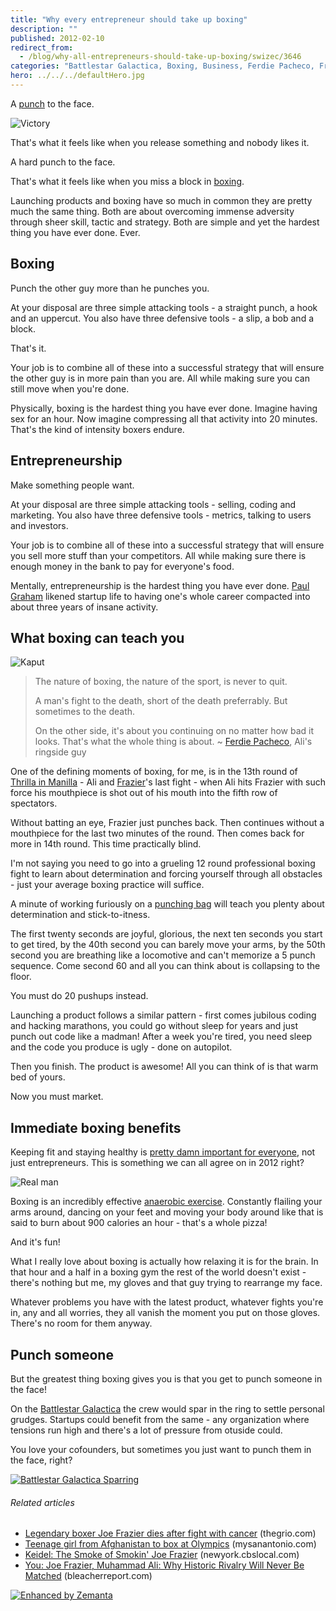 ```yaml
---
title: "Why every entrepreneur should take up boxing"
description: ""
published: 2012-02-10
redirect_from:
  - /blog/why-all-entrepreneurs-should-take-up-boxing/swizec/3646
categories: "Battlestar Galactica, Boxing, Business, Ferdie Pacheco, Freelancing, Joe Frazier, Muhammad Ali, Opinions, Paul Graham, Personal, Punch (combat), Side Projects, Thrilla in Manila"
hero: ../../../defaultHero.jpg
---
```


A [punch](http://en.wikipedia.org/wiki/Punch_%28combat%29 "Punch (combat)") to the face.

![Victory](https://swizec.com/blog/wp-content/uploads/2012/02/Muhammad-Ali-Wallpaper-300x225.jpg "Victory")

That's what it feels like when you release something and nobody likes it.

A hard punch to the face.

That's what it feels like when you miss a block in [boxing](http://en.wikipedia.org/wiki/Boxing "Boxing").

Launching products and boxing have so much in common they are pretty much the same thing. Both are about overcoming immense adversity through sheer skill, tactic and strategy. Both are simple and yet the hardest thing you have ever done. Ever.

## Boxing

Punch the other guy more than he punches you.

At your disposal are three simple attacking tools - a straight punch, a hook and an uppercut. You also have three defensive tools - a slip, a bob and a block.

That's it.

Your job is to combine all of these into a successful strategy that will ensure the other guy is in more pain than you are. All while making sure you can still move when you're done.

Physically, boxing is the hardest thing you have ever done. Imagine having sex for an hour. Now imagine compressing all that activity into 20 minutes. That's the kind of intensity boxers endure.

## Entrepreneurship

Make something people want.

At your disposal are three simple attacking tools - selling, coding and marketing. You also have three defensive tools - metrics, talking to users and investors.

Your job is to combine all of these into a successful strategy that will ensure you sell more stuff than your competitors. All while making sure there is enough money in the bank to pay for everyone's food.

Mentally, entrepreneurship is the hardest thing you have ever done. [Paul Graham](http://paulgraham.com "Paul Graham (computer programmer)") likened startup life to having one's whole career compacted into about three years of insane activity.

## What boxing can teach you

![Kaput](https://swizec.com/blog/wp-content/uploads/2012/02/kaput.gif "Kaput")

> The nature of boxing, the nature of the sport, is never to quit.
>
> A man's fight to the death, short of the death preferrably. But sometimes to the death.
>
> On the other side, it's about you continuing on no matter how bad it looks. That's what the whole thing is about. ~ [Ferdie Pacheco](http://en.wikipedia.org/wiki/Ferdie_Pacheco "Ferdie Pacheco"), Ali's ringside guy

One of the defining moments of boxing, for me, is in the 13th round of [Thrilla in Manilla](http://en.wikipedia.org/wiki/Thrilla_in_Manila "Thrilla in Manila") - Ali and [Frazier](http://www.joefrazier.com/ "Joe Frazier")'s last fight - when Ali hits Frazier with such force his mouthpiece is shot out of his mouth into the fifth row of spectators.

Without batting an eye, Frazier just punches back. Then continues without a mouthpiece for the last two minutes of the round. Then comes back for more in 14th round. This time practically blind.

I'm not saying you need to go into a grueling 12 round professional boxing fight to learn about determination and forcing yourself through all obstacles - just your average boxing practice will suffice.

A minute of working furiously on a [punching bag](http://en.wikipedia.org/wiki/Punching_bag "Punching bag") will teach you plenty about determination and stick-to-itness.

The first twenty seconds are joyful, glorious, the next ten seconds you start to get tired, by the 40th second you can barely move your arms, by the 50th second you are breathing like a locomotive and can't memorize a 5 punch sequence. Come second 60 and all you can think about is collapsing to the floor.

You must do 20 pushups instead.

Launching a product follows a similar pattern - first comes jubilous coding and hacking marathons, you could go without sleep for years and just punch out code like a madman! After a week you're tired, you need sleep and the code you produce is ugly - done on autopilot.

Then you finish. The product is awesome! All you can think of is that warm bed of yours.

Now you must market.

## Immediate boxing benefits

Keeping fit and staying healthy is [pretty damn important for everyone](http://swizec.com/blog/why-you-dont-exercise-every-day/swizec/3456 "Why you don’t exercise every day"), not just entrepreneurs. This is something we can all agree on in 2012 right?

![Real man](https://swizec.com/blog/wp-content/uploads/2012/02/savelife223.png "Real man")

Boxing is an incredibly effective [anaerobic exercise](http://en.wikipedia.org/wiki/Anaerobic_exercise "Anaerobic exercise"). Constantly flailing your arms around, dancing on your feet and moving your body around like that is said to burn about 900 calories an hour - that's a whole pizza!

And it's fun!

What I really love about boxing is actually how relaxing it is for the brain. In that hour and a half in a boxing gym the rest of the world doesn't exist - there's nothing but me, my gloves and that guy trying to rearrange my face.

Whatever problems you have with the latest product, whatever fights you're in, any and all worries, they all vanish the moment you put on those gloves. There's no room for them anyway.

## Punch someone

But the greatest thing boxing gives you is that you get to punch someone in the face!

On the [Battlestar Galactica](http://www.hulu.com/battlestar-galactica "Battlestar Galactica") the crew would spar in the ring to settle personal grudges. Startups could benefit from the same - any organization where tensions run high and there's a lot of pressure from otuside could.

You love your cofounders, but sometimes you just want to punch them in the face, right?

[![Battlestar Galactica Sparring](https://swizec.com/blog/wp-content/uploads/2012/02/2346288052_44b7311cf7.jpg "Battlestar Galactica Sparring")](http://swizec.com/blog/wp-content/uploads/2012/02/2346288052_44b7311cf7.jpg)

###### Related articles

- [Legendary boxer Joe Frazier dies after fight with cancer](http://www.thegrio.com/sports/legendary-boxer-joe-frazier-dies-after-fight-with-cancer.php) (thegrio.com)
- [Teenage girl from Afghanistan to box at Olympics](http://www.mysanantonio.com/news/article/Teenage-girl-from-Afghanistan-to-box-at-Olympics-3238198.php) (mysanantonio.com)
- [Keidel: The Smoke of Smokin' Joe Frazier](http://newyork.cbslocal.com/2011/11/07/keidel-the-smoke-of-smokin%e2%80%99-joe-frazier/) (newyork.cbslocal.com)
- [You: Joe Frazier, Muhammad Ali: Why Historic Rivalry Will Never Be Matched](http://bleacherreport.com/articles/930529-joe-frazier-muhammad-ali-why-historic-rivalry-will-never-be-matched) (bleacherreport.com)

[![Enhanced by Zemanta](https://img.zemanta.com/zemified_e.png?x-id=ef232933-4755-4561-a881-95b64118e709)](http://www.zemanta.com/ "Enhanced by Zemanta")
